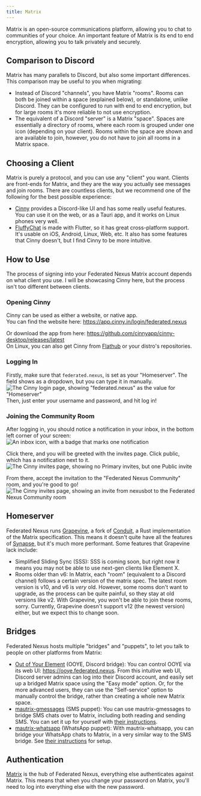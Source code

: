 ```yaml
---
title: Matrix
---
```


Matrix is an open-source communications platform, allowing you to chat to communities of your choice. An important feature of Matrix is its end to end encryption, allowing you to talk privately and securely.

## Comparison to Discord

Matrix has many parallels to Discord, but also some important differences. This comparison may be useful to you when migrating:

- Instead of Discord "channels", you have Matrix "rooms". Rooms can both be joined within a space (explained below), or standalone, unlike Discord. They can be configured to run with end to end encryption, but for large rooms it's more reliable to not use encryption.
- The equivalent of a Discord "server" is a Matrix "space". Spaces are essentially a directory of rooms, where each room is grouped under one icon (depending on your client). Rooms within the space are shown and are available to join, however, you do not have to join all rooms in a Matrix space.

## Choosing a Client

Matrix is purely a protocol, and you can use any "client" you want. Clients are front-ends for Matrix, and they are the way you actually see messages and join rooms. There are countless clients, but we recommend one of the following for the best possible experience:

- [Cinny](https://cinny.in) provides a Discord-like UI and has some really useful features. You can use it on the web, or as a Tauri app, and it works on Linux phones very well.
- [FluffyChat](https://fluffychat.im) is made with Flutter, so it has great cross-platform support. It's usable on iOS, Android, Linux, Web, etc. It also has some features that Cinny doesn't, but I find Cinny to be more intuitive.

## How to Use

The process of signing into your Federated Nexus Matrix account depends on what client you use. I will be showcasing Cinny here, but the process isn't too different between clients.

### Opening Cinny

Cinny can be used as either a website, or native app.  
You can find the website here: https://app.cinny.in/login/federated.nexus

Or download the app from here: https://github.com/cinnyapp/cinny-desktop/releases/latest  
On Linux, you can also get Cinny from [Flathub](https://flathub.org/apps/in.cinny.Cinny) or your distro's repositories.

### Logging In

Firstly, make sure that `federated.nexus`, is set as your "Homeserver". The field shows as a dropdown, but you can type it in manually.
![The Cinny login page, showing "federated.nexus" as the value for "Homeserver"](../../../images/matrix/homeserver.png)
Then, just enter your username and password, and hit log in!

### Joining the Community Room

After logging in, you should notice a notification in your inbox, in the bottom left corner of your screen:
![An inbox icon, with a badge that marks one notification](../../../images/matrix/badge.png)

Click there, and you will be greeted with the invites page. Click public, which has a notification next to it.
![The Cinny invites page, showing no Primary invites, but one Public invite](../../../images/matrix/invite.png)

From there, accept the invitation to the "Federated Nexus Community" room, and you're good to go!
![The Cinny invites page, showing an invite from nexusbot to the Federated Nexus Community room](../../../images/matrix/accept.png)

## Homeserver

Federated Nexus runs [Grapevine](https://grapevine.computer.surgery/), a fork of [Conduit](https://conduit.rs/), a Rust implementation of the Matrix specification. This means it doesn't quite have all the features of [Synapse](https://element-hq.github.io/synapse/latest/), but it's much more performant. Some features that Grapevine lack include:

- Simplified Sliding Sync (SSS): SSS is coming soon, but right now it means you may not be able to use next-gen clients like Element X.
- Rooms older than v6: In Matrix, each "room" (equivalent to a Discord channel) follows a certain version of the matrix spec. The latest room version is v10, and v6 is _very_ old. However, some rooms don't want to upgrade, as the process can be quite painful, so they stay at old versions like v2. With Grapevine, you won't be able to join these rooms, sorry. Currently, Grapevine doesn't support v12 (the newest version) either, but we expect this to change soon.

## Bridges

Federated Nexus hosts multiple "bridges" and "puppets", to let you talk to people on other platforms from Matrix:

- [Out of Your Element](https://gitdab.com/cadence/out-of-your-element) (OOYE, Discord bridge): You can control OOYE via its web UI: https://ooye.federated.nexus. From this intuitive web UI, Discord server admins can log into their Discord account, and easily set up a bridged Matrix space using the "Easy mode" option. Or, for the more advanced users, they can use the "Self-service" option to manually control the bridge, rather than creating a whole new Matrix space.
- [mautrix-gmessages](https://docs.mau.fi/bridges/go/gmessages/index.html) (SMS puppet): You can use mautrix-gmessages to bridge SMS chats over to Matrix, including both reading and sending SMS. You can set it up for yourself with [their instructions](https://docs.mau.fi/bridges/go/gmessages/authentication.html).
- [mautrix-whatsapp](https://docs.mau.fi/bridges/go/whatsapp/index.html) (WhatsApp puppet): With mautrix-whatsapp, you can bridge your WhatsApp chats to Matrix, in a very similar way to the SMS bridge. See [their instructions](https://docs.mau.fi/bridges/go/whatsapp/authentication.html) for setup.

## Authentication

[Matrix](https://matrix.org) is the hub of Federated Nexus, everything else authenticates against Matrix. This means that when you change your password on Matrix, you'll need to log into everything else with the new password.
